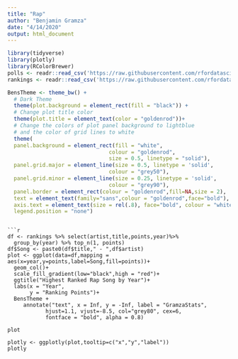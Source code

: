 ---
title: "Rap"
author: "Benjamin Gramza"
date: "4/14/2020"
output: html_document
---


```{r Read in Data}
library(tidyverse)
library(plotly)
library(RColorBrewer)
polls <- readr::read_csv('https://raw.githubusercontent.com/rfordatascience/tidytuesday/master/data/2020/2020-04-14/polls.csv')
rankings <- readr::read_csv('https://raw.githubusercontent.com/rfordatascience/tidytuesday/master/data/2020/2020-04-14/rankings.csv')
```
```{r}
BensTheme <- theme_bw() + 
  # Dark Theme
  theme(plot.background = element_rect(fill = "black")) + 
  # Change plot title color 
  theme(plot.title = element_text(color = "goldenrod"))+
  # Change the colors of plot panel background to lightblue
  # and the color of grid lines to white
  theme(
  panel.background = element_rect(fill = "white",
                                colour = "goldenrod",
                                size = 0.5, linetype = "solid"),
  panel.grid.major = element_line(size = 0.5, linetype = 'solid',
                                colour = "grey50"), 
  panel.grid.minor = element_line(size = 0.25, linetype = 'solid',
                                colour = "grey90"),
  panel.border = element_rect(colour = "goldenrod",fill=NA,size = 2),
  text = element_text(family="sans",colour = "goldenrod",face="bold"),
  axis.text = element_text(size = rel(.8), face="bold", colour = "white"),
  legend.position = "none")
```
```

```{r}
df <- rankings %>% select(artist,title,points,year)%>%
  group_by(year) %>% top_n(1, points)
df$Song <- paste0(df$title," - ",df$artist)
plot <- ggplot(data=df,mapping = aes(x=year,y=points,label=Song,fill=points))+
  geom_col()+
  scale_fill_gradient(low="black",high = "red")+
  ggtitle("Highest Ranked Rap Song by Year")+
  labs(x = "Year",
       y = "Ranking Points")+
  BensTheme +
     annotate("text", x = Inf, y = -Inf, label = "GramzaStats",
            hjust=1.1, vjust=-8.5, col="grey80", cex=6,
            fontface = "bold", alpha = 0.8)
  
plot

plotly <- ggplotly(plot,tooltip=c("x","y","label"))
plotly
```

